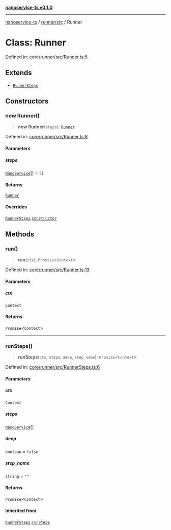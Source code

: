 [**nanoservice-ts v0.1.0**](/docs/ref/README)

***

[nanoservice-ts](/docs/ref/README) / [runner/src](/docs/ref/runner/src/README) / Runner

# Class: Runner

Defined in: [core/runner/src/Runner.ts:5](https://github.com/deskree-inc/nanoservice-ts/blob/ba7c322d2df8c8713881891584f33c6c7ed154ba/core/runner/src/Runner.ts#L5)

## Extends

- [`RunnerSteps`](/docs/ref/runner/src/classes/RunnerSteps)

## Constructors

### new Runner()

> **new Runner**(`steps`): [`Runner`](/docs/ref/runner/src/classes/Runner)

Defined in: [core/runner/src/Runner.ts:8](https://github.com/deskree-inc/nanoservice-ts/blob/ba7c322d2df8c8713881891584f33c6c7ed154ba/core/runner/src/Runner.ts#L8)

#### Parameters

##### steps

[`NanoService`](/docs/ref/runner/src/classes/NanoService)[] = `[]`

#### Returns

[`Runner`](/docs/ref/runner/src/classes/Runner)

#### Overrides

[`RunnerSteps`](/docs/ref/runner/src/classes/RunnerSteps).[`constructor`](/docs/ref/runner/src/classes/RunnerSteps#constructors)

## Methods

### run()

> **run**(`ctx`): `Promise`\<`Context`\>

Defined in: [core/runner/src/Runner.ts:13](https://github.com/deskree-inc/nanoservice-ts/blob/ba7c322d2df8c8713881891584f33c6c7ed154ba/core/runner/src/Runner.ts#L13)

#### Parameters

##### ctx

`Context`

#### Returns

`Promise`\<`Context`\>

***

### runSteps()

> **runSteps**(`ctx`, `steps`, `deep`, `step_name`): `Promise`\<`Context`\>

Defined in: [core/runner/src/RunnerSteps.ts:6](https://github.com/deskree-inc/nanoservice-ts/blob/ba7c322d2df8c8713881891584f33c6c7ed154ba/core/runner/src/RunnerSteps.ts#L6)

#### Parameters

##### ctx

`Context`

##### steps

[`NanoService`](/docs/ref/runner/src/classes/NanoService)[]

##### deep

`boolean` = `false`

##### step\_name

`string` = `""`

#### Returns

`Promise`\<`Context`\>

#### Inherited from

[`RunnerSteps`](/docs/ref/runner/src/classes/RunnerSteps).[`runSteps`](/docs/ref/runner/src/classes/RunnerSteps#runsteps)
